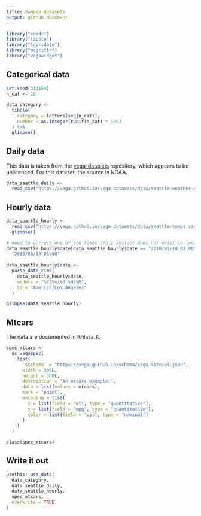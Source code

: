 ```yaml
---
title: Sample datasets
output: github_document
---
```


```r
library("readr")
library("tibble")
library("lubridate")
library("magrittr")
library("vegawidget")
```

## Categorical data

```r
set.seed(314159)
n_cat <- 10

data_category <- 
  tibble(
    category = letters[seq(n_cat)],
    number = as.integer(runif(n_cat) * 100)
  ) %>%
  glimpse()
```

## Daily data

This data is taken from the [vega-datasets]() repository, which appears to be unlicenced. For this dataset, the source is NOAA.
 
```r
data_seattle_daily <- 
  read_csv("https://vega.github.io/vega-datasets/data/seattle-weather.csv")
```

## Hourly data

```r
data_seattle_hourly <- 
  read_csv("https://vega.github.io/vega-datasets/data/seattle-temps.csv") %>%
  glimpse()

# need to correct one of the times (this instant does not exist in local time)
data_seattle_hourly$date[data_seattle_hourly$date == "2010/03/14 02:00"] <-
  "2010/03/14 03:00"
  
data_seattle_hourly$date <- 
  parse_date_time(
    data_seattle_hourly$date, 
    orders = "%Y/%m/%d %H:%M",
    tz = "America/Los_Angeles"
  )  
```


```r
glimpse(data_seattle_hourly)
```

## Mtcars

The data are documented in `R/data.R`.

```r
spec_mtcars <-
  as_vegaspec(
    list(
      `$schema` = "https://vega.github.io/schema/vega-lite/v3.json",
      width = 300L,
      height = 300L,
      description = "An mtcars example.",
      data = list(values = mtcars),
      mark = "point",
      encoding = list(
        x = list(field = "wt", type = "quantitative"),
        y = list(field = "mpg", type = "quantitative"),
        color = list(field = "cyl", type = "nominal")
      )
    )     
  )

class(spec_mtcars)
```

## Write it out

```r
usethis::use_data(
  data_category,
  data_seattle_daily,
  data_seattle_hourly,
  spec_mtcars,
  overwrite = TRUE  
)
```



